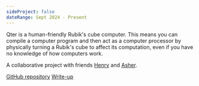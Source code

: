 ```yaml
---
sideProject: false
dateRange: Sept 2024 - Present
---
```


Qter is a human-friendly Rubik's cube computer. This means you can compile a computer program and then act as a computer processor by physically turning a Rubik's cube to affect its computation, even if you have no knowledge of how computers work.

A collaborative project with friends [Henry](https://hrovnyak.gitlab.io/) and [Asher](https://thegraycuber.github.io/).

[GitHub repository](https://github.com/ArhanChaudhary/qter)
[Write-up](https://github.com/ArhanChaudhary/qter/blob/main/README.md)